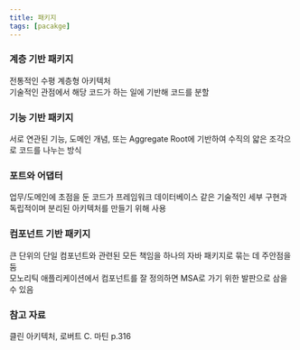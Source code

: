 ```yaml
---
title: 패키지
tags: [pacakge]
---
```


### 계층 기반 패키지

전통적인 수평 계층형 아키텍처  
기술적인 관점에서 해당 코드가 하는 일에 기반해 코드를 분할

### 기능 기반 패키지

서로 연관된 기능, 도메인 개념, 또는 Aggregate Root에 기반하여 수직의 얇은 조각으로 코드를 나누는 방식

### 포트와 어댑터

업무/도메인에 초점을 둔 코드가 프레임워크 데이터베이스 같은 기술적인 세부 구현과 독립적이며 분리된 아키텍처를 만들기 위해 사용

### 컴포넌트 기반 패키지

큰 단위의 단일 컴포넌트와 관련된 모든 책임을 하나의 자바 패키지로 묶는 데 주안점을 둠  
모노리틱 애플리케이션에서 컴포넌트를 잘 정의하면 MSA로 가기 위한 발판으로 삼을 수 있음

### 참고 자료

클린 아키텍처, 로버트 C. 마틴 p.316

